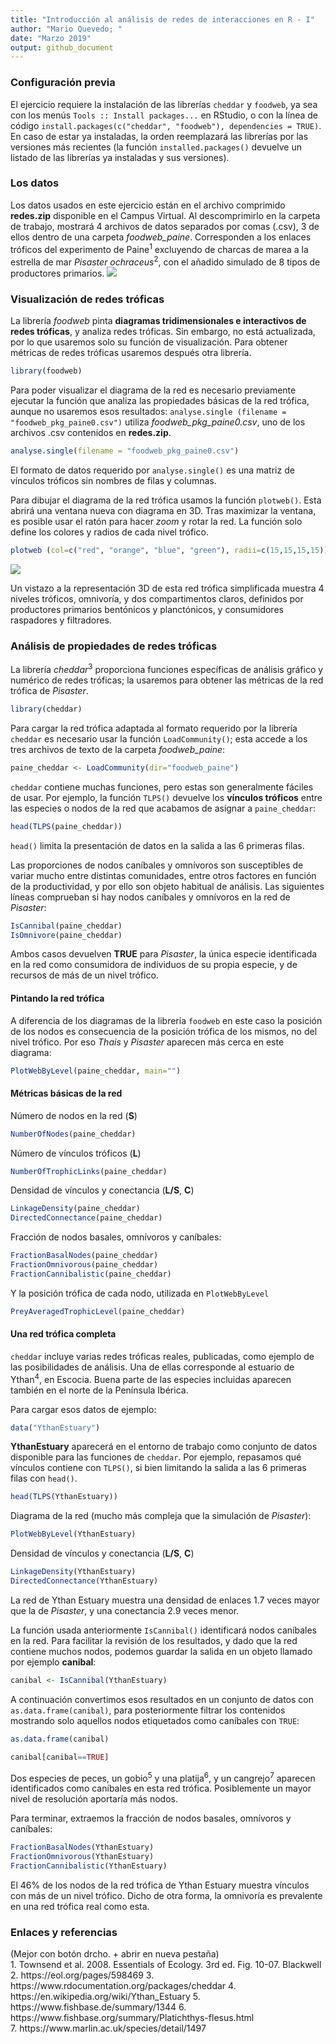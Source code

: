 ```yaml
---
title: "Introducción al análisis de redes de interacciones en R - I"
author: "Mario Quevedo; "
date: "Marzo 2019"
output: github_document
---
```



### Configuración previa

El ejercicio requiere la instalación de las librerías `cheddar` y `foodweb`, ya sea con los menús `Tools :: Install packages...` en RStudio, o con la línea de código `install.packages(c("cheddar", "foodweb"), dependencies = TRUE)`. En caso de estar ya instaladas, la orden reemplazará las librerías por las versiones más recientes (la función `installed.packages()` devuelve un listado de las librerías ya instaladas y sus versiones).

### Los datos

Los datos usados en este ejercicio están en el archivo comprimido **redes.zip** disponible en el Campus Virtual. Al descomprimirlo en la carpeta de trabajo, mostrará 4 archivos de datos separados por comas (.csv), 3 de ellos dentro de una carpeta *foodweb_paine*. Corresponden a los enlaces tróficos del experimento de Paine^1^ excluyendo de charcas de marea a la estrella de mar *Pisaster ochraceus*^2^, con el añadido simulado de 8 tipos de productores primarios.
![](paine_starfish.png)

### Visualización de redes tróficas

La librería *foodweb* pinta **diagramas tridimensionales e interactivos de redes tróficas**, y analiza redes tróficas. Sin embargo, no está actualizada, por lo que usaremos solo su función de visualización. Para obtener métricas de redes tróficas usaremos después otra librería.

```r
library(foodweb)
```

Para poder visualizar el diagrama de la red es necesario previamente ejecutar la función que analiza las propiedades básicas de la red trófica, aunque no usaremos esos resultados: `analyse.single (filename = "foodweb_pkg_paine0.csv")` utiliza *foodweb_pkg_paine0.csv*, uno de los archivos .csv contenidos en **redes.zip**.

```r
analyse.single(filename = "foodweb_pkg_paine0.csv")
```

El formato de datos requerido por `analyse.single()` es una matriz de vínculos tróficos sin nombres de filas y columnas.

Para dibujar el diagrama de la red trófica usamos la función `plotweb()`. Esta abrirá una ventana nueva con diagrama en 3D. Tras maximizar la ventana, es posible usar el ratón para hacer *zoom* y rotar la red. La función solo define los colores y radios de cada nivel trófico.

```r
plotweb (col=c("red", "orange", "blue", "green"), radii=c(15,15,15,15))
```

![](paine_starfish_3d.png)

Un vistazo a la representación 3D de esta red trófica simplificada muestra 4 niveles tróficos, omnivoría, y dos compartimentos claros, definidos por productores primarios bentónicos y planctónicos, y consumidores raspadores y filtradores.

### Análisis de propiedades de redes tróficas

La librería *cheddar*^3^ proporciona funciones específicas de análisis gráfico y numérico de redes tróficas; la usaremos para obtener las métricas de la red trófica de *Pisaster*.

```r
library(cheddar)
```

Para cargar la red trófica adaptada al formato requerido por la librería `cheddar` es necesario usar la función `LoadCommunity()`; esta accede a los tres archivos de texto de la carpeta *foodweb_paine*:

```r
paine_cheddar <- LoadCommunity(dir="foodweb_paine")
```

`cheddar` contiene muchas funciones, pero estas son generalmente fáciles de usar. Por ejemplo, la función `TLPS()` devuelve los **vínculos tróficos** entre las especies o nodos de la red que acabamos de asignar a `paine_cheddar`:

```r
head(TLPS(paine_cheddar))
```

`head()` limita la presentación de datos en la salida a las 6 primeras filas.

Las proporciones de nodos caníbales y omnívoros son susceptibles de variar mucho entre distintas comunidades, entre otros factores en función de la productividad, y por ello son objeto habitual de análisis. Las siguientes líneas comprueban si hay nodos caníbales y omnívoros en la red de *Pisaster*: 

```r
IsCannibal(paine_cheddar)
IsOmnivore(paine_cheddar)
```

Ambos casos devuelven **TRUE** para *Pisaster*, la única especie identificada en la red como consumidora de individuos de su propia especie, y de recursos de más de un nivel trófico.

#### Pintando la red trófica

A diferencia de los diagramas de la librería `foodweb` en este caso la posición de los nodos es consecuencia de la posición trófica de los mismos, no del nivel trófico. Por eso *Thais* y *Pisaster* aparecen más cerca en este diagrama:

```r
PlotWebByLevel(paine_cheddar, main="")
```

#### Métricas básicas de la red

Número de nodos en la red (**S**)
```r
NumberOfNodes(paine_cheddar)
```

Número de vínculos tróficos (**L**)
```r
NumberOfTrophicLinks(paine_cheddar)
```

Densidad de vínculos y conectancia (**L/S**, **C**)
```r
LinkageDensity(paine_cheddar)
DirectedConnectance(paine_cheddar)
```

Fracción de nodos basales, omnívoros y caníbales:
```r
FractionBasalNodes(paine_cheddar)
FractionOmnivorous(paine_cheddar)
FractionCannibalistic(paine_cheddar)
```

Y la posición trófica de cada nodo, utilizada en `PlotWebByLevel`
```r
PreyAveragedTrophicLevel(paine_cheddar) 
```

#### Una red trófica completa
`cheddar` incluye varias redes tróficas reales, publicadas, como ejemplo de las posibilidades de análisis. Una de ellas corresponde al estuario de Ythan^4^, en Escocia. Buena parte de las especies incluidas aparecen también en el norte de la Península Ibérica.

Para cargar esos datos de ejemplo:

```r
data("YthanEstuary")
```

**YthanEstuary** aparecerá en el entorno de trabajo como conjunto de datos disponible para las funciones de `cheddar`. Por ejemplo, repasamos qué vínculos contiene con `TLPS()`, si bien limitando la salida a las 6 primeras filas con `head()`. 

```r
head(TLPS(YthanEstuary))
```

Diagrama de la red (mucho más compleja que la simulación de *Pisaster*):

```r
PlotWebByLevel(YthanEstuary)
```

Densidad de vínculos y conectancia (**L/S**, **C**)
```r
LinkageDensity(YthanEstuary)
DirectedConnectance(YthanEstuary)
```

La red de Ythan Estuary muestra una densidad de enlaces 1.7 veces mayor que la de *Pisaster*, y una conectancia 2.9 veces menor.

La función usada anteriormente `IsCannibal()` identificará nodos caníbales en la red. Para facilitar la revisión de los resultados, y dado que la red contiene muchos nodos, podemos guardar la salida en un objeto llamado por ejemplo **canibal**:

```r
canibal <- IsCannibal(YthanEstuary)
```

A continuación convertimos esos resultados en un conjunto de datos con `as.data.frame(canibal)`, para posteriormente filtrar los contenidos mostrando solo aquellos nodos etiquetados como caníbales con `TRUE`: 

```r
as.data.frame(canibal)
```

```r
canibal[canibal==TRUE]
```

Dos especies de peces, un gobio^5^ y una platija^6^, y un cangrejo^7^ aparecen identificados como caníbales en esta red trófica. Posiblemente un mayor nivel de resolución aportaría más nodos.

Para terminar, extraemos la fracción de nodos basales, omnívoros y caníbales:
```r
FractionBasalNodes(YthanEstuary)
FractionOmnivorous(YthanEstuary)
FractionCannibalistic(YthanEstuary)
```

El 46% de los nodos de la red trófica de Ythan Estuary muestra vínculos con más de un nivel trófico. Dicho de otra forma, la omnivoría es prevalente en una red trófica real como esta.

### Enlaces y referencias
(Mejor con botón drcho. + abrir en nueva pestaña)  
1. Townsend et al. 2008. Essentials of Ecology. 3rd ed. Fig. 10-07. Blackwell
2. https://eol.org/pages/598469
3. https://www.rdocumentation.org/packages/cheddar
4. https://en.wikipedia.org/wiki/Ythan_Estuary
5. https://www.fishbase.de/summary/1344
6. https://www.fishbase.org/summary/Platichthys-flesus.html  
7. https://www.marlin.ac.uk/species/detail/1497